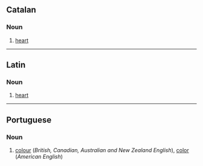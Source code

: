 ==Catalan==
===Noun===

#[[heart]]

----
==Latin==
===Noun===

#[[heart]]

----
==Portuguese==
===Noun===

#[[colour]] (''British, Canadian, Australian and New Zealand English''), [[color]] (''American English'')
